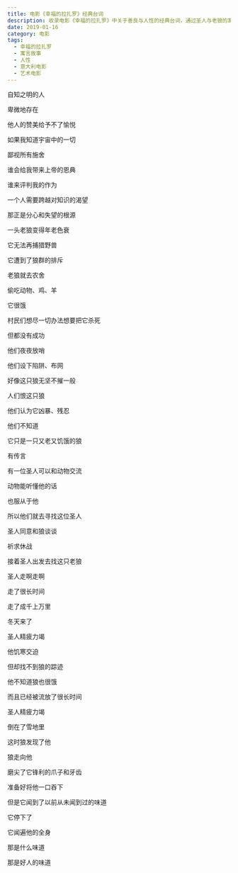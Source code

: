 ```yaml
---
title: 电影《幸福的拉扎罗》经典台词
description: 收录电影《幸福的拉扎罗》中关于善良与人性的经典台词，通过圣人与老狼的寓言故事探讨人性的本质
date: 2019-01-16
category: 电影
tags:
  - 幸福的拉扎罗
  - 寓言故事
  - 人性
  - 意大利电影
  - 艺术电影
---
```


自知之明的人

卑微地存在

他人的赞美给予不了愉悦

如果我知道宇宙中的一切

鄙视所有施舍

谁会给我带来上帝的恩典

谁来评判我的作为

一个人需要跨越对知识的渴望

那正是分心和失望的根源

一头老狼变得年老色衰

它无法再捕猎野兽

它遭到了狼群的排斥

老狼就去农舍

偷吃动物、鸡、羊

它很饿

村民们想尽一切办法想要把它杀死

但都没有成功

他们夜夜放哨

他们设下陷阱、布网

好像这只狼无坚不摧一般

人们恨这只狼

他们认为它凶暴、残忍

他们不知道

它只是一只又老又饥饿的狼

有传言

有一位圣人可以和动物交流

动物能听懂他的话

也服从于他

所以他们就去寻找这位圣人

圣人同意和狼谈谈

祈求休战

接着圣人出发去找这只老狼

圣人走啊走啊

走了很长时间

走了成千上万里

冬天来了

圣人精疲力竭

他饥寒交迫

但却找不到狼的踪迹

他不知道狼也很饿

而且已经被流放了很长时间

圣人精疲力竭

倒在了雪地里

这时狼发现了他

狼走向他

磨尖了它锋利的爪子和牙齿

准备好将他一口吞下

但是它闻到了以前从未闻到过的味道

它停下了

它闻遍他的全身

那是什么味道

那是好人的味道